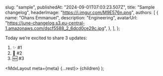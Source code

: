 
  slug: "sample",
  publishedAt: "2024-09-01T07:03:23.507Z",
  title: "Sample changelog",
  headerImage: "https://i.imgur.com/M9E576n.png",
  authors: [
    {
      name: "Ohans Emmanuel",
      description: "Engineering",
      avatarUrl: "https://june-changelog.s3.eu-central-1.amazonaws.com/dscf5588_2_6dcd0ce29c.jpg",
    },
  ],
};

Today we’re excited to share 3 updates:

1. ✨ #1
2. 🦸‍️ #2
3. 🆕 #3

  <MdxLayout meta={meta} {...rest}>
    {children}
  </MdxLayout>
);
